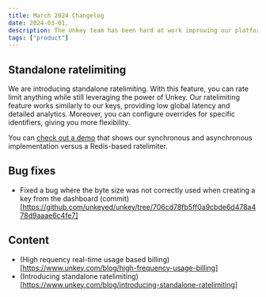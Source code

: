 ```yaml
---
title: March 2024 Changelog
date: 2024-03-01,
description: The Unkey team has been hard at work improving our platform. Here are the latest updates for March 2024.
tags: ["product"]
---
```


## Standalone ratelimiting

We are introducing standalone ratelimiting. With this feature, you can rate limit anything while still leveraging the power of Unkey. Our ratelimiting feature works similarly to our keys, providing low global latency and detailed analytics. Moreover, you can configure overrides for specific identifiers, giving you more flexibility.

You can [check out a demo](https://unkey.com/ratelimit) that shows our synchronous and asynchronous implementation versus a Redis-based ratelimiter.


## Bug fixes

- Fixed a bug where the byte size was not correctly used when creating a key from the dashboard (commit)[https://github.com/unkeyed/unkey/tree/706cd78fb5ff0a9cbde6d478a478d9aaae6c4fe7]

## Content

- (High requency real-time usage based billing)[https://www.unkey.com/blog/high-frequency-usage-billing]
- (Introducing standalone ratelimiting)[https://www.unkey.com/blog/introducing-standalone-ratelimiting]
